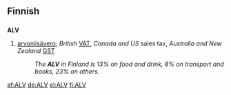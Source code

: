 ==Finnish==

==={{abbreviation|lang=fi}}===
'''ALV'''

# {{taxation|lang=fi}} [[arvonlisävero]]; ''British'' [[VAT]], ''Canada and US'' sales tax, ''Australia and New Zealand'' [[GST]]
#: ''The '''ALV''' in Finland is 13% on food and drink, 8% on transport and books, 23% on others.''

[[af:ALV]]
[[de:ALV]]
[[el:ALV]]
[[fi:ALV]]